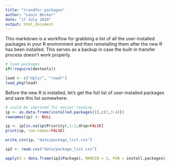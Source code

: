 ```yaml
---
title: "trandfer_packages"
author: "Louis Becker"
date: "17 July 2018"
output: html_document
---
```


This markdown is a workflow for grabbing a list of all the user-installed packages in your R environment and then reinstalling them after the new R has been installed. This serves as a backup in case the built-in transfer process doesn't work properly. 

```r
# load packages
if(!require(devtools))

load <- c("dplyr", "readr")
load_pkg(load)
```


Before the new R is installed, let's get the full list of user-installed packages and save this list somewhere:
```r
# could be improved for easier reading
ip <- as.data.frame(installed.packages()[,c(1,3:4)])
rownames(ip) <- NULL

ip <- ip[is.na(ip$Priority),1:2,drop=FALSE]
print(ip, row.names=FALSE)

write_csv(ip, "data/package_list.csv")
```


```r
ip2 <- read.csv("data/package_list.csv")

apply(X = data.frame(ip2$Package), MARGIN = 2, FUN = install.packages)

```

